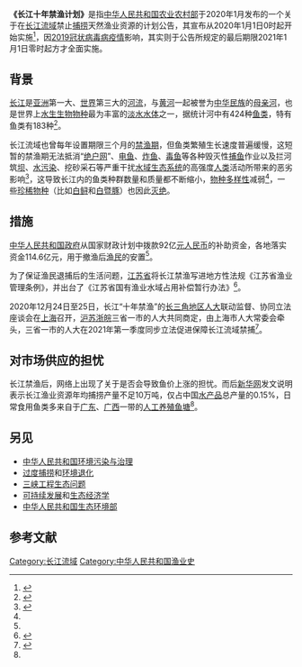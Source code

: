 '''《长江十年禁渔计划》'''是指[[中华人民共和国|中华人民共和国]][[农业农村部|农业农村部]]于2020年1月发布的一个关于在[[长江流域|长江流域]]禁止[[捕捞|捕捞]]天然渔业资源的计划公告，其宣布从2020年1月1日0时起开始实施<ref name=":0">{{Cite web|title=十年禁渔让长江鱼好好休养生息-新华网|url=http://www.xinhuanet.com/comments/2020-01/02/c_1125413789.htm|accessdate=2021-01-02|work=www.xinhuanet.com|archive-date=2020-08-05|archive-url=https://web.archive.org/web/20200805173051/http://www.xinhuanet.com/comments/2020-01/02/c_1125413789.htm|dead-url=no}}</ref>，因[[2019冠状病毒病中国大陆疫情|2019冠状病毒病疫情]]影响，其实则于公告所规定的最后期限2021年1月1日零时起方才全面实施。

{{Wikisource|农业农村部关于加强长江流域禁捕执法管理工作的意见}}

== 背景 ==
[[长江|长江]]是[[亚洲|亚洲]]第一大、[[世界|世界]]第三大的[[河流|河流]]，与[[黄河|黄河]]一起被誉为[[中华民族|中华民族]]的[[母亲河|母亲河]]，也是世界上[[水生生物|水生生物]][[物种|物种]]最为丰富的[[淡水|淡水]][[水体|水体]]之一，据统计河中有424种[[鱼类|鱼类]]，特有鱼类有183种<ref>{{Cite journal|title=长江上游珍稀特有鱼类国家级自然保护区干流段鱼类组成及其多样性|author=高天珩|url=|journal=淡水漁業|issue=2|doi=|others=田辉伍|year=2013|volume=43|page=7|pmid=}}</ref>。

长江流域也曾每年设置期限三个月的[[禁渔期|禁渔期]]，但鱼类繁殖生长速度普遍缓慢，这短暂的禁渔期无法抵消“[[围网捕捞|绝户网]]”、[[电力捕鱼|电鱼]]、[[爆破捕鱼|炸鱼]]、[[投毒捕鱼|毒鱼]]等各种毁灭性[[捕鱼|捕鱼]]作业以及拦河筑[[坝|坝]]、[[水污染|水污染]]、挖砂采石等严重干扰[[水域生态系统|水域生态系统]]的高强度[[人类|人类]]活动所带来的恶劣影响<ref name=":1">{{Cite web|title=长江“十年禁渔”渔船渔民退捕基本完成 20余万渔民上岸转产-中新网|url=https://www.chinanews.com/gn/2020/12-15/9362836.shtml|accessdate=2021-01-02|work=www.chinanews.com}}</ref>，这导致长江内的鱼类种群数量和质量都不断缩小，[[物种多样性|物种多样性]]减弱<ref name=":0" />，一些[[珍稀物种|珍稀物种]]（比如[[白鲟|白鲟]]和[[白暨豚|白暨豚]]）也因此[[灭绝|灭绝]]。

== 措施 ==
[[中华人民共和国政府|中华人民共和国政府]]从国家财政计划中拨款92亿[[圆_(东亚货币单位)|元]][[人民币|人民币]]的补助资金，各地落实资金114.6亿元，用于撤渔后[[渔民|渔民]]的安置<ref name=":1" />。

为了保证渔民退捕后的生活问题，[[江苏省|江苏省]]将长江禁渔写进地方性法规《江苏省渔业管理条例》，并出台了《江苏省国有渔业水域占用补偿暂行办法》<ref>{{Cite web|title=长江"十年禁渔"将启动 江苏多项工作走在前列|url=http://js.people.com.cn/n2/2020/1231/c360302-34504652.html|accessdate=2021-01-02|work=js.people.com.cn|archive-date=2021-05-04|archive-url=https://web.archive.org/web/20210504124658/http://js.people.com.cn/n2/2020/1231/c360302-34504652.html|dead-url=no}}</ref>。

2020年12月24日至25日，长江“十年禁渔”的[[长三角地区|长三角地区]][[人大|人大]]联动监督、协同立法座谈会在[[上海|上海]]召开，[[沪|沪]][[苏|苏]][[浙|浙]][[皖|皖]]三省一市的人大共同商定，由上海市人大常委会牵头，三省一市的人大在2021年第一季度同步立法促进保障长江流域禁捕<ref>{{cite news |title=长三角协同立法促进保障长江流域禁捕 |url=http://www.xinhuanet.com/local/2021-03/28/c_1127263857.htm |accessdate=2022-02-11 |archive-date=2021-03-29 |archive-url=https://web.archive.org/web/20210329000011/http://www.xinhuanet.com/local/2021-03/28/c_1127263857.htm |dead-url=no }}</ref>。

== 对市场供应的担忧 ==
长江禁渔后，网络上出现了关于是否会导致鱼价上涨的担忧。而后[[新华网|新华网]]发文说明表示长江渔业资源年均捕捞产量不足10万吨，仅占中国[[水产品|水产品]]总产量的0.15%，日常食用鱼类多来自于[[广东|广东]]、[[广西|广西]]一带的[[水产养殖|人工养殖]][[鱼塘|鱼塘]]<ref name=":0" />。

==另见==
* [[中华人民共和国环境污染与治理|中华人民共和国环境污染与治理]]
* [[过度捕捞|过度捕捞]]和[[环境退化|环境退化]]
* [[长江三峡水利枢纽工程#生态环境问题|三峡工程生态问题]]
* [[可持续发展|可持续发展]]和[[生态经济学|生态经济学]]
* [[中华人民共和国生态环境部|中华人民共和国生态环境部]]

==参考文献==
{{reflist}}

[[Category:长江流域|Category:长江流域]]
[[Category:中华人民共和国渔业史|Category:中华人民共和国渔业史]]